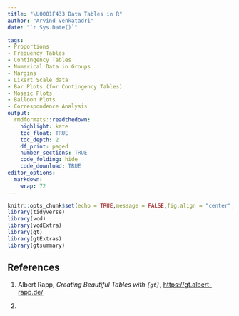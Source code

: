 ```yaml
---
title: "\U0001F433 Data Tables in R"
author: "Arvind Venkatadri"
date: "`r Sys.Date()`"

tags:
- Proportions
- Frequency Tables
- Contingency Tables
- Numerical Data in Groups
- Margins
- Likert Scale data
- Bar Plots (for Contingency Tables)
- Mosaic Plots
- Balloon Plots
- Correspondence Analysis
output:
  rmdformats::readthedown:
    highlight: kate
    toc_float: TRUE
    toc_depth: 2
    df_print: paged
    number_sections: TRUE
    code_folding: hide
    code_download: TRUE
editor_options: 
  markdown: 
    wrap: 72
---
```


```r
knitr::opts_chunk$set(echo = TRUE,message = FALSE,fig.align = "center",fig.height = "4", fig.width = 5)
library(tidyverse)
library(vcd)
library(vcdExtra)
library(gt)
library(gtExtras)
library(gtsummary)

```











## References

1. Albert Rapp, *Creating Beautiful Tables with `{gt}`*, <https://gt.albert-rapp.de/>

1. 
